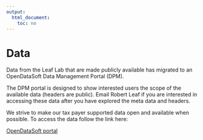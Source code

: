 ---
output:
  html_document:
    toc: no
---
# Data

Data from the Leaf Lab that are made publicly available has migrated to an OpenDataSoft Data Management Portal (DPM).

The DPM portal is designed to show interested users the scope of the available data (headers are public). Email Robert Leaf if you are interested in accessing these data after you have explored the meta data and headers.

We strive to make our tax payer supported data open and available when possible. To access the data follow the link here:

[OpenDataSoft portal](https://robertleaf.my.opendatasoft.com/explore/?sort=modified)